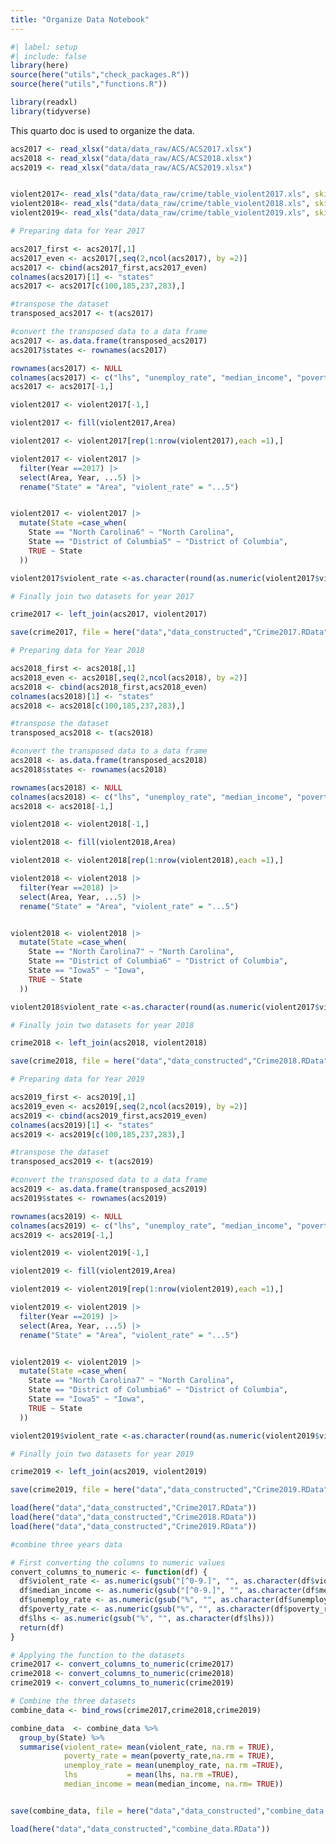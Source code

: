 ```yaml
---
title: "Organize Data Notebook"
---
```


```r
#| label: setup
#| include: false
library(here)
source(here("utils","check_packages.R"))
source(here("utils","functions.R"))

library(readxl)
library(tidyverse)


```

This quarto doc is used to organize the data.

```r
acs2017 <- read_xlsx("data/data_raw/ACS/ACS2017.xlsx")
acs2018 <- read_xlsx("data/data_raw/ACS/ACS2018.xlsx")
acs2019 <- read_xlsx("data/data_raw/ACS/ACS2019.xlsx")


violent2017<- read_xls("data/data_raw/crime/table_violent2017.xls", skip=3)
violent2018<- read_xls("data/data_raw/crime/table_violent2018.xls", skip=3)
violent2019<- read_xls("data/data_raw/crime/table_violent2019.xls", skip=3)

```


```r
# Preparing data for Year 2017

acs2017_first <- acs2017[,1]
acs2017_even <- acs2017[,seq(2,ncol(acs2017), by =2)]
acs2017 <- cbind(acs2017_first,acs2017_even)
colnames(acs2017)[1] <- "states"
acs2017 <- acs2017[c(100,185,237,283),]

#transpose the dataset
transposed_acs2017 <- t(acs2017)

#convert the transposed data to a data frame
acs2017 <- as.data.frame(transposed_acs2017)
acs2017$states <- rownames(acs2017)

rownames(acs2017) <- NULL
colnames(acs2017) <- c("lhs", "unemploy_rate", "median_income", "poverty_rate", "State")
acs2017 <- acs2017[-1,]

violent2017 <- violent2017[-1,]

violent2017 <- fill(violent2017,Area)

violent2017 <- violent2017[rep(1:nrow(violent2017),each =1),]

violent2017 <- violent2017 |>
  filter(Year ==2017) |>
  select(Area, Year, ...5) |>
  rename("State" = "Area", "violent_rate" = "...5") 


violent2017 <- violent2017 |>
  mutate(State =case_when(
    State == "North Carolina6" ~ "North Carolina",
    State == "District of Columbia5" ~ "District of Columbia",
    TRUE ~ State
  ))

violent2017$violent_rate <-as.character(round(as.numeric(violent2017$violent_rate),2))

# Finally join two datasets for year 2017

crime2017 <- left_join(acs2017, violent2017)

save(crime2017, file = here("data","data_constructed","Crime2017.RData"))

```


```r

# Preparing data for Year 2018

acs2018_first <- acs2018[,1]
acs2018_even <- acs2018[,seq(2,ncol(acs2018), by =2)]
acs2018 <- cbind(acs2018_first,acs2018_even)
colnames(acs2018)[1] <- "states"
acs2018 <- acs2018[c(100,185,237,283),]

#transpose the dataset
transposed_acs2018 <- t(acs2018)

#convert the transposed data to a data frame
acs2018 <- as.data.frame(transposed_acs2018)
acs2018$states <- rownames(acs2018)

rownames(acs2018) <- NULL
colnames(acs2018) <- c("lhs", "unemploy_rate", "median_income", "poverty_rate", "State")
acs2018 <- acs2018[-1,]

violent2018 <- violent2018[-1,]

violent2018 <- fill(violent2018,Area)

violent2018 <- violent2018[rep(1:nrow(violent2018),each =1),]

violent2018 <- violent2018 |>
  filter(Year ==2018) |>
  select(Area, Year, ...5) |>
  rename("State" = "Area", "violent_rate" = "...5") 


violent2018 <- violent2018 |>
  mutate(State =case_when(
    State == "North Carolina7" ~ "North Carolina",
    State == "District of Columbia6" ~ "District of Columbia",
    State == "Iowa5" ~ "Iowa",
    TRUE ~ State
  ))

violent2018$violent_rate <-as.character(round(as.numeric(violent2017$violent_rate),2))

# Finally join two datasets for year 2018

crime2018 <- left_join(acs2018, violent2018)

save(crime2018, file = here("data","data_constructed","Crime2018.RData"))

```


```r

# Preparing data for Year 2019

acs2019_first <- acs2019[,1]
acs2019_even <- acs2019[,seq(2,ncol(acs2019), by =2)]
acs2019 <- cbind(acs2019_first,acs2019_even)
colnames(acs2019)[1] <- "states"
acs2019 <- acs2019[c(100,185,237,283),]

#transpose the dataset
transposed_acs2019 <- t(acs2019)

#convert the transposed data to a data frame
acs2019 <- as.data.frame(transposed_acs2019)
acs2019$states <- rownames(acs2019)

rownames(acs2019) <- NULL
colnames(acs2019) <- c("lhs", "unemploy_rate", "median_income", "poverty_rate", "State")
acs2019 <- acs2019[-1,]

violent2019 <- violent2019[-1,]

violent2019 <- fill(violent2019,Area)

violent2019 <- violent2019[rep(1:nrow(violent2019),each =1),]

violent2019 <- violent2019 |>
  filter(Year ==2019) |>
  select(Area, Year, ...5) |>
  rename("State" = "Area", "violent_rate" = "...5") 


violent2019 <- violent2019 |>
  mutate(State =case_when(
    State == "North Carolina7" ~ "North Carolina",
    State == "District of Columbia6" ~ "District of Columbia",
    State == "Iowa5" ~ "Iowa",
    TRUE ~ State
  ))

violent2019$violent_rate <-as.character(round(as.numeric(violent2019$violent_rate),2))

# Finally join two datasets for year 2019

crime2019 <- left_join(acs2019, violent2019)

save(crime2019, file = here("data","data_constructed","Crime2019.RData"))

```

```r
load(here("data","data_constructed","Crime2017.RData"))
load(here("data","data_constructed","Crime2018.RData"))
load(here("data","data_constructed","Crime2019.RData"))

```

```r
#combine three years data

# First converting the columns to numeric values
convert_columns_to_numeric <- function(df) {
  df$violent_rate <- as.numeric(gsub("[^0-9.]", "", as.character(df$violent_rate)))
  df$median_income <- as.numeric(gsub("[^0-9.]", "", as.character(df$median_income)))
  df$unemploy_rate <- as.numeric(gsub("%", "", as.character(df$unemploy_rate)))
  df$poverty_rate <- as.numeric(gsub("%", "", as.character(df$poverty_rate)))
  df$lhs <- as.numeric(gsub("%", "", as.character(df$lhs)))
  return(df)
}

# Applying the function to the datasets
crime2017 <- convert_columns_to_numeric(crime2017)
crime2018 <- convert_columns_to_numeric(crime2018)
crime2019 <- convert_columns_to_numeric(crime2019)

# Combine the three datasets
combine_data <- bind_rows(crime2017,crime2018,crime2019)

combine_data  <- combine_data %>%
  group_by(State) %>%
  summarise(violent_rate= mean(violent_rate, na.rm = TRUE),
            poverty_rate = mean(poverty_rate,na.rm = TRUE),
            unemploy_rate = mean(unemploy_rate, na.rm =TRUE),
            lhs           = mean(lhs, na.rm =TRUE),
            median_income = mean(median_income, na.rm= TRUE))


save(combine_data, file = here("data","data_constructed","combine_data.RData"))

load(here("data","data_constructed","combine_data.RData"))
```
